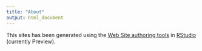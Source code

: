 ```yaml
---
title: "About"
output: html_document
---
```


This sites has been generated using the [Web Site authoring tools](http://rmarkdown.rstudio.com/rmarkdown_websites.html) in [RStudio](https://www.rstudio.com) (currently Preview).